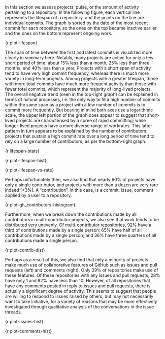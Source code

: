 In this section we assess projects' pulse, or the amount of activity pertaining to a repository. In the following figure, each vertical line represents the lifespan of a repository, and the points on the line are individual commits. The graph is sorted by the date of the most recent commit for each repository, so the ones on the top became inactive earlier and the ones on the bottom represent ongoing work.

{r plot-lifespan}

The span of time between the first and latest commits is visualized more clearly in summary here. Notably, many projects are active for only a few short period of time: about 15% less than a month, 25% less than three months, and 40% less than a year. Projects with a short span of activity tend to have very high commit frequency, whereas there is much more variety in long-term projects. Among projects with a greater lifespan, those with more total commits have much more frequent activity than those with fewer total commits, which represent the majority of long-lived projects. The overall negative trend (seen in the top-right graph) can be explained in terms of natural processes, i.e. the only way to fit a high number of commits within the same span as a project with a low number of commits is to commit more frequently. But bearing in mind both axes use a logarithmic scale, the upper left portion of the graph does appear to suggest that short-lived projects are characterised by a spree of rapid committing; while longer-lived projects have a more diverse range of workrates. This latter pattern in turn appears to be explained by the number of contributors: projects that sustain a high commit rate over a long period of time tend to rely on a large number of contributors, as per the bottom-right graph.

{r lifespan-stats}

{r plot-lifespan-hist}

{r plot-lifespan-vs-rate}

Perhaps unfortunately then, we also find that nearly 60% of projects have only a single contributor, and projects with more than a dozen are very rare indeed \[\<3%\]. A "contribution", in this case, is a commit, issue, comment applied by a user to a repository.

{r plot-gh_contributors-histogram}

Furthermore, when we break down the contributions made by all contributors in multi-contributor projects, we also see that work tends to be distributed very unevenly. Of multi-contributor repositories, 92% have a third of contributions made by a single person; 65% have half of all contributions made by a single person; and 36% have three quarters of all contributions made a single person.

{r plot-contrib-dist}

Perhaps as a result of this, we also find that only a minority of projects make much use of collaborative features of GitHub such as issues and pull requests (left) and comments (right). Only 39% of repositories make use of these features. Of these repositories with any issues and pull requests, 28% have only 1 and 82% have less than 10. However, of all repositories that have any comments posted in reply to issues and pull requests, there is actually a significant degree of activity. This seems to suggest that people are willing to respond to issues raised by others, but may not necessarily want to take initiative, for a variety of reasons that may be more effectively investigated through qualitative analysis of the conversations in the issue threads.

{r plot-issues-hist}

{r plot-comments-hist}
